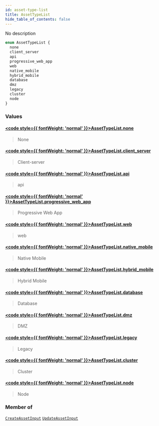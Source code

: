 ```yaml
---
id: asset-type-list
title: AssetTypeList
hide_table_of_contents: false
---
```








No description

```graphql
enum AssetTypeList {
  none
  client_server
  api
  progressive_web_app
  web
  native_mobile
  hybrid_mobile
  database
  dmz
  legacy
  cluster
  node
}
```


### Values

#### [<code style={{ fontWeight: 'normal' }}>AssetTypeList.<b>none</b></code>](#) 
> None
> 

#### [<code style={{ fontWeight: 'normal' }}>AssetTypeList.<b>client_server</b></code>](#) 
> Client-server
> 

#### [<code style={{ fontWeight: 'normal' }}>AssetTypeList.<b>api</b></code>](#) 
> api
> 

#### [<code style={{ fontWeight: 'normal' }}>AssetTypeList.<b>progressive_web_app</b></code>](#) 
> Progressive Web App
> 

#### [<code style={{ fontWeight: 'normal' }}>AssetTypeList.<b>web</b></code>](#) 
> web
> 

#### [<code style={{ fontWeight: 'normal' }}>AssetTypeList.<b>native_mobile</b></code>](#) 
> Native Mobile
> 

#### [<code style={{ fontWeight: 'normal' }}>AssetTypeList.<b>hybrid_mobile</b></code>](#) 
> Hybrid Mobile
> 

#### [<code style={{ fontWeight: 'normal' }}>AssetTypeList.<b>database</b></code>](#) 
> Database
> 

#### [<code style={{ fontWeight: 'normal' }}>AssetTypeList.<b>dmz</b></code>](#) 
> DMZ
> 

#### [<code style={{ fontWeight: 'normal' }}>AssetTypeList.<b>legacy</b></code>](#) 
> Legacy
> 

#### [<code style={{ fontWeight: 'normal' }}>AssetTypeList.<b>cluster</b></code>](#) 
> Cluster
> 

#### [<code style={{ fontWeight: 'normal' }}>AssetTypeList.<b>node</b></code>](#) 
> Node
> 



### Member of

[`CreateAssetInput`](/api/graphql/documentation/inputs/create-asset-input)  <Badge class="secondary" text="input"/><Bullet />[`UpdateAssetInput`](/api/graphql/documentation/inputs/update-asset-input)  <Badge class="secondary" text="input"/>




